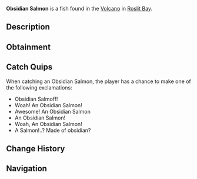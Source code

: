 {{FishInfobox
|image          = Obsidian Salmon.png
|rarity         = Legendary
|sea            = First Sea
|location       = [[Roslit Volcano]]
|sublocation    = 
|sources        = Fishing Rod
|radar_location = 
|prog_speed     = -10
|xp             = 300
|weather        = 
|time           = Night
|season         = Winter
|bait           = Coal
|base_weight    = 18
|base_value     = 600
|weight_range   = 14
|base_chance    = 3
|base_resil     = 15
}}
'''Obsidian Salmon''' is a {{Rarity|Legendary}} fish found in the [[Roslit Bay#Roslit Volcano|Volcano]] in [[Roslit Bay]].

== Description ==
{{Description|The Obsidian Salmon is an extremely rare breed of Sockeye Salmon. The Obsidian Salmon breeds extremely deep in the heart of Roslit Volcano. They are extremely strong and are twice as dense as a common Sockeye Salmon.|Bestiary Entry}}

== Obtainment ==
{{Fish Availability|
Roslit Bay/Roslit Volcano
|top_rods      = 
Leviathan's Fang Rod\56830.11\181626.59;
Great Rod of Oscar\46574.62\110488.7;
Astralhook Rod\42770.36\110308.82;
Ethereal Prism Rod\42697.1\110895.3;
Free Spirit Rod\41317.43\170543.35;
Flimsy Rod\38974.44\616694.35;
Training Rod\33330.51\534883.72;
Trident Rod\40295.49\166325.13;
Lucky Rod\22494.8\75584.88;
Seraphic Rod\39978.16\110924.58;
No-Life Rod\39016.59\121752.69;
Rod Of The Forgotten Fang\37094.03\105398.32;
Challenger's Rod\35066.63\105302.49;
Rod Of The Exalted One\33281.34\91488.04;
Rod Of The Depths\32767.62\94378.82;
Zeus Rod\31134.48\95403.55;
Verdant Shear Rod\30150.09\94799.04;
Blazebringer Rod\29623.8\91185.44;
Depthseeker Rod\27806.28\89082.56;
Avalanche Rod\24904.88\79654.33;
Reinforced Rod\24692.08\79467;
Volcanic Rod\24262.76\75370.08;
Magma Rod\21292.9\69693.8;
Steady Rod\7724.14\27789.62
|recommended   = Ethereal Prism Rod
}}

== Catch Quips ==
When catching an Obsidian Salmon, the player has a chance to make one of the following exclamations:
* Obsidian Salmoff!
* Woah! An Obsidian Salmon!
* Awesome! An Obsidian Salmon
* An Obsidian Salmon!
* Woah, An Obsidian Salmon!
* A Salmon!..? Made of obsidian?

== Change History ==
{{Change History|{{subst:Current Version}}}}

== Navigation ==
{{Fish Navbox|Roslit Volcano}}